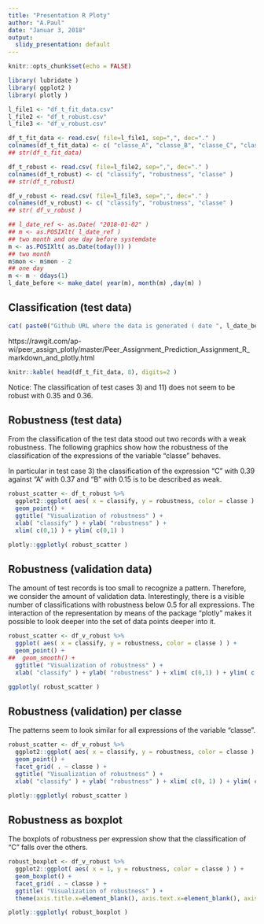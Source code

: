 ```yaml
---
title: "Presentation R Ploty"
author: "A.Paul"
date: "Januar 3, 2018"
output:
  slidy_presentation: default
---
```


```r
knitr::opts_chunk$set(echo = FALSE)
```

```r
library( lubridate )
library( ggplot2 )
library( plotly )
```

```r
l_file1 <- "df_t_fit_data.csv"
l_file2 <- "df_t_robust.csv"
l_file3 <- "df_v_robust.csv"

df_t_fit_data <- read.csv( file=l_file1, sep=",", dec="." )
colnames(df_t_fit_data) <- c( "classe_A", "classe_B", "classe_C", "classe_D", "classe_E", "classe", "robustness" )
## str(df_t_fit_data)

df_t_robust <- read.csv( file=l_file2, sep=",", dec="." )
colnames(df_t_robust) <- c( "classify", "robustness", "classe" )
## str(df_t_robust)

df_v_robust <- read.csv( file=l_file3, sep=",", dec="." )
colnames(df_v_robust) <- c( "classify", "robustness", "classe" )
## str( df_v_robust )
```

```r
## l_date_ref <- as.Date( "2018-01-02" )
## m <- as.POSIXlt( l_date_ref )
## two month and one day before systemdate
m <- as.POSIXlt( as.Date(today()) )
## two month
m$mon <- m$mon - 2
## one day
m <- m - ddays(1)
l_date_before <- make_date( year(m), month(m) ,day(m) )
```

## Classification (test data)
```r
cat( paste0("Github URL where the data is generated ( date ", l_date_before, " ) " )) 
```

https://rawgit.com/ap-wi/peer_assign_plotly/master/Peer_Assignment_Prediction_Assignment_R_markdown_and_plotly.html

```r
knitr::kable( head(df_t_fit_data, 8), digits=2 )
```

Notice: The classification of test cases 3) and 11) does not seem to be robust with 0.35 and 0.36.

## Robustness (test data)

From the classification of the test data stood out two records with a weak robustness. The following graphics show how the robustness of the classification of the expressions of the variable "classe" behaves.

In particular in test case 3) the classification of the expression "C" with 0.39 against "A" with 0.37 and "B" with 0.15 is to be described as weak.

```r
robust_scatter <- df_t_robust %>%
  ggplot2::ggplot( aes( x = classify, y = robustness, color = classe ) ) + 
  geom_point() +
  ggtitle( "Visualization of robustness" ) +
  xlab( "classify" ) + ylab( "robustness" ) +
  xlim( c(0,1) ) + ylim( c(0,1) )

plotly::ggplotly( robust_scatter )
```

## Robustness (validation data)

The amount of test records is too small to recognize a pattern. Therefore, we consider the amount of validation data. Interestingly, there is a visible number of classifications with robustness below 0.5 for all expressions. The interaction of the representation by means of the package "plotly" makes it possible to look deeper into the set of data points deeper into it.

```r
robust_scatter <- df_v_robust %>%
  ggplot( aes( x = classify, y = robustness, color = classe ) ) + 
  geom_point() + 
##  geom_smooth() + 
  ggtitle( "Visualization of robustness" ) +
  xlab( "classify" ) + ylab( "robustness" ) + xlim( c(0,1) ) + ylim( c(0,1) )

ggplotly( robust_scatter )
```

## Robustness (validation) per classe

The patterns seem to look similar for all expressions of the variable "classe".

```r
robust_scatter <- df_v_robust %>%
  ggplot2::ggplot( aes( x = classify, y = robustness, color = classe ) ) + 
  geom_point() +
  facet_grid( . ~ classe ) +
  ggtitle( "Visualization of robustness" ) +
  xlab( "classify" ) + ylab( "robustness" ) + xlim( c(0, 1) ) + ylim( c(0, 1) )

plotly::ggplotly( robust_scatter )
```


## Robustness as boxplot

The boxplots of robustness per expression show that the classification of "C" falls over the others.

```r
robust_boxplot <- df_v_robust %>%
  ggplot2::ggplot( aes( x = 1, y = robustness, color = classe ) ) + 
  geom_boxplot() +
  facet_grid( . ~ classe ) +
  ggtitle( "Visualization of robustness" ) +
  theme(axis.title.x=element_blank(), axis.text.x=element_blank(), axis.ticks.x=element_blank())

plotly::ggplotly( robust_boxplot )
```